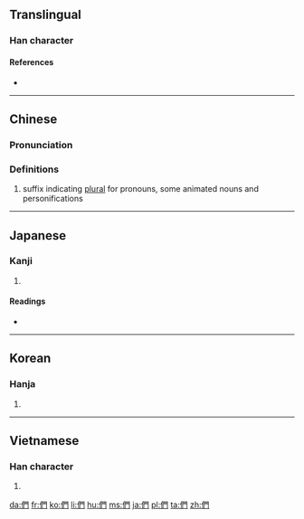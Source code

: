 {{also|们}}
==Translingual==
{{stroke order|type=animate}}

===Han character===
{{Han char|rn=9|rad=人|as=08|sn=10|four=27220|canj=OAN|ids=⿰亻門}}

====References====
* {{Han ref|kx=0107.260|dkj=00766|dj=0229.060|hdz=10185.020|uh=5011|ud=20497|bh=ADCC|bd=44492}}

----

==Chinese==
{{zh-forms|s=们}}

===Pronunciation===
{{zh-pron
|m=men
|ma=zh-men.ogg
|c=mun4
|w=3men
|cat=suffix
}}

===Definitions===
{{zh-hanzi}}

# suffix indicating [[plural]] for pronouns, some animated nouns and personifications
#: {{zh-usex|孩子{zi}們|children}}

----

==Japanese==

===Kanji===
{{ja-kanji|grade=|rs=人08}}

# {{defn|lang=ja|sort=人08}}

====Readings====
* {{ja-readings|on=[[もん]] (mon)|kun=[[ともがら]] (tomogara)}}

----

==Korean==

===Hanja===
{{ko-hanja|hangeul=문|mr=mun}}

# {{defn|lang=ko|sort=人08}}

----

==Vietnamese==

===Han character===
{{vi-hantu|[[món]], [[môn]], [[mon]]|rs=人08}}

# {{defn|lang=vi|sort=人08}}

[[da:們]]
[[fr:們]]
[[ko:們]]
[[li:們]]
[[hu:們]]
[[ms:們]]
[[ja:們]]
[[pl:們]]
[[ta:們]]
[[zh:們]]